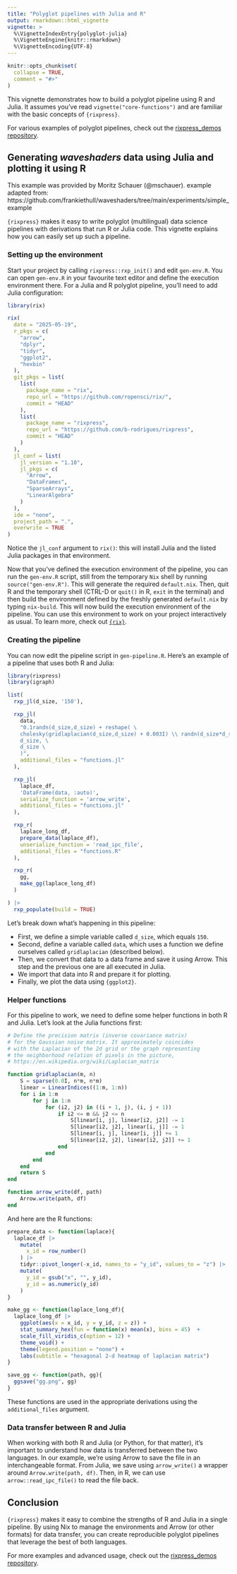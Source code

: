 ```yaml
---
title: "Polyglot pipelines with Julia and R"
output: rmarkdown::html_vignette
vignette: >
  %\VignetteIndexEntry{polyglot-julia}
  %\VignetteEngine{knitr::rmarkdown}
  %\VignetteEncoding{UTF-8}
---
```


```r
knitr::opts_chunk$set(
  collapse = TRUE,
  comment = "#>"
)
```

This vignette demonstrates how to build a polyglot pipeline using R and Julia.
It assumes you've read `vignette("core-functions")` and are familiar with the
basic concepts of `{rixpress}`.

For various examples of polyglot pipelines, check out the [rixpress_demos
repository](https://github.com/b-rodrigues/rixpress_demos/).

## Generating *waveshaders* data using Julia and plotting it using R

This example was provided by Moritz Schauer (@mschauer).
example adapted from: https://github.com/frankiethull/waveshaders/tree/main/experiments/simple_example

`{rixpress}` makes it easy to write polyglot (multilingual) data science
pipelines with derivations that run R or Julia code. This vignette explains how
you can easily set up such a pipeline.

### Setting up the environment

Start your project by calling `rixpress::rxp_init()` and edit `gen-env.R`.
You can open `gen-env.R` in your favourite text editor and define the execution
environment there. For a Julia and R polyglot pipeline, you'll need to add Julia
configuration:

```r
library(rix)

rix(
  date = "2025-05-19",
  r_pkgs = c(
    "arrow",
    "dplyr",
    "tidyr",
    "ggplot2",
    "hexbin"
  ),
  git_pkgs = list(
    list(
      package_name = "rix",
      repo_url = "https://github.com/ropensci/rix/",
      commit = "HEAD"
    ),
    list(
      package_name = "rixpress",
      repo_url = "https://github.com/b-rodrigues/rixpress",
      commit = "HEAD"
    )
  ),
  jl_conf = list(
    jl_version = "1.10",
    jl_pkgs = c(
      "Arrow",
      "DataFrames",
      "SparseArrays",
      "LinearAlgebra"
    )
  ),
  ide = "none",
  project_path = ".",
  overwrite = TRUE
)
```

Notice the `jl_conf` argument to `rix()`: this will install Julia and the listed
Julia packages in that environment.

Now that you've defined the execution environment of the pipeline, you can run
the `gen-env.R` script, still from the temporary `Nix` shell by running
`source("gen-env.R")`. This will generate the required `default.nix`. Then, quit
R and the temporary shell (CTRL-D or `quit()` in R, `exit` in the terminal) and
then build the environment defined by the freshly generated `default.nix` by
typing `nix-build`. This will now build the execution environment of the
pipeline. You can use this environment to work on your project interactively as
usual. To learn more, check out [`{rix}`](https://docs.ropensci.org/rix/).

### Creating the pipeline

You can now edit the pipeline script in `gen-pipeline.R`. Here's an example of a
pipeline that uses both R and Julia:

```r
library(rixpress)
library(igraph)

list(
  rxp_jl(d_size, '150'),

  rxp_jl(
    data,
    "0.1randn(d_size,d_size) + reshape( \
    cholesky(gridlaplacian(d_size,d_size) + 0.003I) \\ randn(d_size*d_size), \
    d_size, \
    d_size \
    )",
    additional_files = "functions.jl"
  ),

  rxp_jl(
    laplace_df,
    'DataFrame(data, :auto)',
    serialize_function = 'arrow_write',
    additional_files = "functions.jl"
  ),

  rxp_r(
    laplace_long_df,
    prepare_data(laplace_df),
    unserialize_function = 'read_ipc_file',
    additional_files = "functions.R"
  ),

  rxp_r(
    gg,
    make_gg(laplace_long_df)
  )

) |>
  rxp_populate(build = TRUE)
```

Let's break down what's happening in this pipeline:

- First, we define a simple variable called `d_size`, which equals `150`.
- Second, define a variable called `data`, which uses a function we define
  ourselves called `gridlaplacian` (described below).
- Then, we convert that data to a data frame and save it using Arrow. This step
  and the previous one are all executed in Julia.
- We import that data into R and prepare it for plotting.
- Finally, we plot the data using `{ggplot2}`.

### Helper functions

For this pipeline to work, we need to define some helper functions in both R and
Julia. Let's look at the Julia functions first:

```julia
# Define the precision matrix (inverse covariance matrix)
# for the Gaussian noise matrix. It approximately coincides
# with the Laplacian of the 2d grid or the graph representing
# the neighborhood relation of pixels in the picture,
# https://en.wikipedia.org/wiki/Laplacian_matrix

function gridlaplacian(m, n)
    S = sparse(0.0I, n*m, n*m)
    linear = LinearIndices((1:m, 1:n))
    for i in 1:m
        for j in 1:n
            for (i2, j2) in ((i + 1, j), (i, j + 1))
                if i2 <= m && j2 <= n
                    S[linear[i, j], linear[i2, j2]] -= 1
                    S[linear[i2, j2], linear[i, j]] -= 1
                    S[linear[i, j], linear[i, j]] += 1
                    S[linear[i2, j2], linear[i2, j2]] += 1
                end
            end
        end
    end
    return S
end

function arrow_write(df, path)
    Arrow.write(path, df)
end
```

And here are the R functions:

```r
prepare_data <- function(laplace){
  laplace_df |>
    mutate(
      x_id = row_number()
    ) |>
    tidyr::pivot_longer(-x_id, names_to = "y_id", values_to = "z") |>
    mutate(
      y_id = gsub("x", "", y_id),
      y_id = as.numeric(y_id)
    )
}

make_gg <- function(laplace_long_df){
  laplace_long_df |>
    ggplot(aes(x = x_id, y = y_id, z = z)) +
    stat_summary_hex(fun = function(x) mean(x), bins = 45)  +
    scale_fill_viridis_c(option = 12) +
    theme_void() +
    theme(legend.position = "none") +
    labs(subtitle = "hexagonal 2-d heatmap of laplacian matrix")
}

save_gg <- function(path, gg){
  ggsave("gg.png", gg)
}
```

These functions are used in the appropriate derivations using the
`additional_files` argument.

### Data transfer between R and Julia

When working with both R and Julia (or Python, for that matter), it's important
to understand how data is transferred between the two languages. In our example,
we're using Arrow to save the file in an interchangeable format. From Julia, we
save using `arrow_write()` a wrapper around `Arrow.write(path, df)`. Then, in R,
we can use `arrow::read_ipc_file()` to read the file back.

## Conclusion

`{rixpress}` makes it easy to combine the strengths of R and Julia in a single
pipeline. By using Nix to manage the environments and Arrow (or other formats)
for data transfer, you can create reproducible polyglot pipelines that leverage
the best of both languages.

For more examples and advanced usage, check out the [rixpress_demos repository](https://github.com/b-rodrigues/rixpress_demos).
